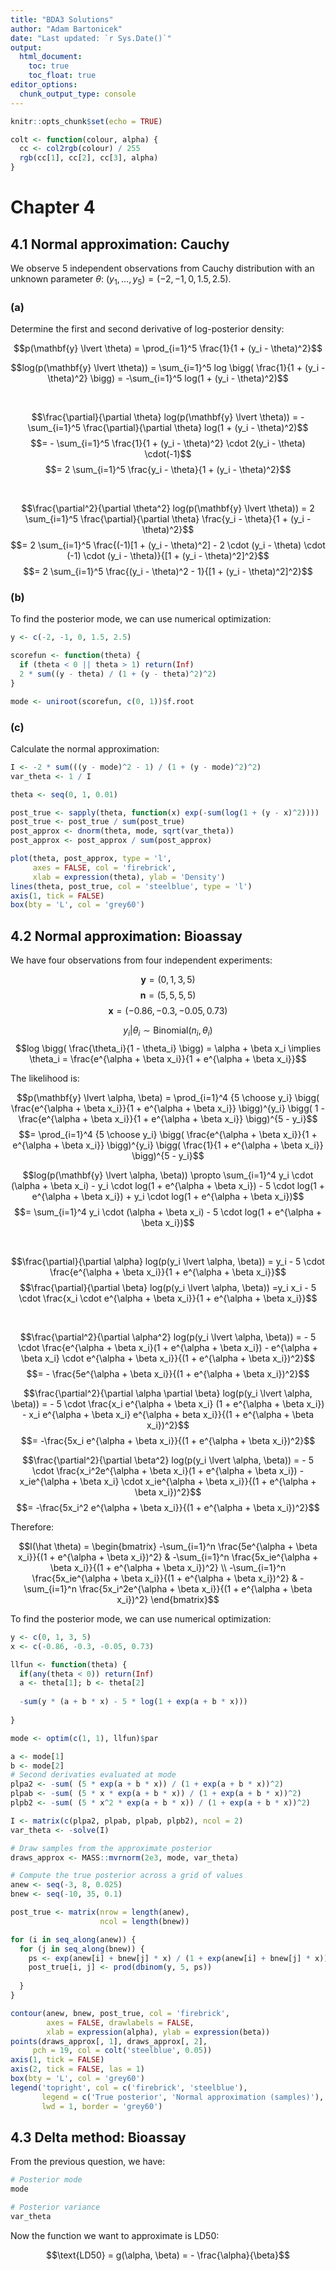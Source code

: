 ```yaml
---
title: "BDA3 Solutions"
author: "Adam Bartonicek"
date: "Last updated: `r Sys.Date()`"
output: 
  html_document:
    toc: true
    toc_float: true
editor_options: 
  chunk_output_type: console
---
```


```r
knitr::opts_chunk$set(echo = TRUE)
```

```r

colt <- function(colour, alpha) {
  cc <- col2rgb(colour) / 255
  rgb(cc[1], cc[2], cc[3], alpha)
}

```

# Chapter 4

## 4.1 Normal approximation: Cauchy

We observe 5 independent observations from Cauchy distribution with an unknown parameter $\theta$: $(y_1, \ldots, y_5) = (-2, -1, 0, 1.5, 2.5)$.

### (a)

Determine the first and second derivative of log-posterior density:

$$p(\mathbf{y} \lvert \theta) = \prod_{i=1}^5 \frac{1}{1 + (y_i - \theta)^2}$$

$$log(p(\mathbf{y} \lvert \theta)) = \sum_{i=1}^5 log \bigg( \frac{1}{1 + (y_i - \theta)^2} \bigg) = -\sum_{i=1}^5 log(1 + (y_i - \theta)^2)$$  
  
&nbsp;  

$$\frac{\partial}{\partial \theta} log(p(\mathbf{y} \lvert \theta)) = -\sum_{i=1}^5 \frac{\partial}{\partial \theta} log(1 + (y_i - \theta)^2)$$
$$= - \sum_{i=1}^5 \frac{1}{1 + (y_i - \theta)^2} \cdot 2(y_i - \theta) \cdot(-1)$$
$$= 2 \sum_{i=1}^5 \frac{y_i - \theta}{1 + (y_i - \theta)^2}$$

&nbsp;

$$\frac{\partial^2}{\partial \theta^2} log(p(\mathbf{y} \lvert \theta)) = 2 \sum_{i=1}^5 \frac{\partial}{\partial \theta} \frac{y_i - \theta}{1 + (y_i - \theta)^2}$$
$$= 2 \sum_{i=1}^5 \frac{(-1)[1 + (y_i - \theta)^2] - 2 \cdot (y_i - \theta) \cdot (-1) \cdot (y_i - \theta)}{[1 + (y_i - \theta)^2]^2}$$
$$= 2 \sum_{i=1}^5 \frac{(y_i - \theta)^2 - 1}{[1 + (y_i - \theta)^2]^2}$$

### (b)

To find the posterior mode, we can use numerical optimization:

```r

y <- c(-2, -1, 0, 1.5, 2.5)

scorefun <- function(theta) {
  if (theta < 0 || theta > 1) return(Inf)
  2 * sum((y - theta) / (1 + (y - theta)^2)^2)
}

mode <- uniroot(scorefun, c(0, 1))$f.root

```

### (c)

Calculate the normal approximation:

```r

I <- -2 * sum(((y - mode)^2 - 1) / (1 + (y - mode)^2)^2)
var_theta <- 1 / I

theta <- seq(0, 1, 0.01)

post_true <- sapply(theta, function(x) exp(-sum(log(1 + (y - x)^2))))
post_true <- post_true / sum(post_true)
post_approx <- dnorm(theta, mode, sqrt(var_theta))
post_approx <- post_approx / sum(post_approx)

plot(theta, post_approx, type = 'l', 
     axes = FALSE, col = 'firebrick',
     xlab = expression(theta), ylab = 'Density')
lines(theta, post_true, col = 'steelblue', type = 'l')
axis(1, tick = FALSE)
box(bty = 'L', col = 'grey60')

```

## 4.2 Normal approximation: Bioassay

We have four observations from four independent experiments:

$$\mathbf{y} = (0, 1, 3, 5)$$
$$\mathbf{n} = (5, 5, 5, 5)$$
$$\mathbf{x} = (-0.86, -0.3, -0.05, 0.73)$$

$$y_i \lvert \theta_i \sim \text{Binomial}(n_i, \theta_i)$$
$$log \bigg( \frac{\theta_i}{1 - \theta_i} \bigg) = \alpha + \beta x_i \implies \theta_i = \frac{e^{\alpha + \beta x_i}}{1 + e^{\alpha + \beta x_i}}$$

The likelihood is:

$$p(\mathbf{y} \lvert \alpha, \beta) = \prod_{i=1}^4 {5 \choose y_i} \bigg( \frac{e^{\alpha + \beta x_i}}{1 + e^{\alpha + \beta x_i}} \bigg)^{y_i} \bigg( 1 - \frac{e^{\alpha + \beta x_i}}{1 + e^{\alpha + \beta x_i}} \bigg)^{5 - y_i}$$
$$= \prod_{i=1}^4 {5 \choose y_i} \bigg( \frac{e^{\alpha + \beta x_i}}{1 + e^{\alpha + \beta x_i}} \bigg)^{y_i} \bigg( \frac{1}{1 + e^{\alpha + \beta x_i}} \bigg)^{5 - y_i}$$

$$log(p(\mathbf{y} \lvert \alpha, \beta)) \propto \sum_{i=1}^4 y_i \cdot (\alpha + \beta x_i) - y_i \cdot log(1 + e^{\alpha + \beta x_i}) - 5 \cdot log(1 + e^{\alpha + \beta x_i}) + y_i \cdot log(1 + e^{\alpha + \beta x_i})$$
$$= \sum_{i=1}^4 y_i \cdot (\alpha + \beta x_i) - 5 \cdot log(1 + e^{\alpha + \beta x_i})$$

&nbsp;

$$\frac{\partial}{\partial \alpha} log(p(y_i \lvert \alpha, \beta)) = y_i - 5 \cdot \frac{e^{\alpha + \beta x_i}}{1 + e^{\alpha + \beta x_i}}$$
$$\frac{\partial}{\partial \beta} log(p(y_i \lvert \alpha, \beta)) =y_i x_i - 5 \cdot \frac{x_i \cdot e^{\alpha + \beta x_i}}{1 + e^{\alpha + \beta x_i}}$$

&nbsp;

$$\frac{\partial^2}{\partial \alpha^2} log(p(y_i \lvert \alpha, \beta)) = - 5 \cdot \frac{e^{\alpha + \beta x_i}(1 + e^{\alpha + \beta x_i}) - e^{\alpha + \beta x_i} \cdot e^{\alpha + \beta x_i}}{(1 + e^{\alpha + \beta x_i})^2}$$
$$= - \frac{5e^{\alpha + \beta x_i}}{(1 + e^{\alpha + \beta x_i})^2}$$

$$\frac{\partial^2}{\partial \alpha \partial \beta} log(p(y_i \lvert \alpha, \beta)) = - 5 \cdot \frac{x_i e^{\alpha + \beta x_i} (1 + e^{\alpha + \beta x_i}) - x_i e^{\alpha + \beta x_i} e^{\alpha + beta x_i}}{(1 + e^{\alpha + \beta x_i})^2}$$
$$= -\frac{5x_i e^{\alpha + \beta x_i}}{(1 + e^{\alpha + \beta x_i})^2}$$

$$\frac{\partial^2}{\partial \beta^2} log(p(y_i \lvert \alpha, \beta)) = - 5 \cdot \frac{x_i^2e^{\alpha + \beta x_i}(1 + e^{\alpha + \beta x_i}) - x_ie^{\alpha + \beta x_i} \cdot x_ie^{\alpha + \beta x_i}}{(1 + e^{\alpha + \beta x_i})^2}$$
$$= -\frac{5x_i^2 e^{\alpha + \beta x_i}}{(1 + e^{\alpha + \beta x_i})^2}$$

Therefore:

$$I(\hat \theta) = \begin{bmatrix} -\sum_{i=1}^n \frac{5e^{\alpha + \beta x_i}}{(1 + e^{\alpha + \beta x_i})^2} & -\sum_{i=1}^n \frac{5x_ie^{\alpha + \beta x_i}}{(1 + e^{\alpha + \beta x_i})^2} \\ -\sum_{i=1}^n \frac{5x_ie^{\alpha + \beta x_i}}{(1 + e^{\alpha + \beta x_i})^2} & -\sum_{i=1}^n \frac{5x_i^2e^{\alpha + \beta x_i}}{(1 + e^{\alpha + \beta x_i})^2}   \end{bmatrix}$$

To find the posterior mode, we can use numerical optimization:

```r

y <- c(0, 1, 3, 5)
x <- c(-0.86, -0.3, -0.05, 0.73)

llfun <- function(theta) {
  if(any(theta < 0)) return(Inf)
  a <- theta[1]; b <- theta[2]
  
  -sum(y * (a + b * x) - 5 * log(1 + exp(a + b * x)))
  
}

mode <- optim(c(1, 1), llfun)$par

a <- mode[1]
b <- mode[2]
# Second derivaties evaluated at mode
plpa2 <- -sum( (5 * exp(a + b * x)) / (1 + exp(a + b * x))^2)
plpab <- -sum( (5 * x * exp(a + b * x)) / (1 + exp(a + b * x))^2)
plpb2 <- -sum( (5 * x^2 * exp(a + b * x)) / (1 + exp(a + b * x))^2)

I <- matrix(c(plpa2, plpab, plpab, plpb2), ncol = 2)
var_theta <- -solve(I)

# Draw samples from the approximate posterior
draws_approx <- MASS::mvrnorm(2e3, mode, var_theta)

# Compute the true posterior across a grid of values
anew <- seq(-3, 8, 0.025)
bnew <- seq(-10, 35, 0.1)

post_true <- matrix(nrow = length(anew),
                    ncol = length(bnew))

for (i in seq_along(anew)) {
  for (j in seq_along(bnew)) {
    ps <- exp(anew[i] + bnew[j] * x) / (1 + exp(anew[i] + bnew[j] * x))
    post_true[i, j] <- prod(dbinom(y, 5, ps))
    
  }
}

contour(anew, bnew, post_true, col = 'firebrick',
        axes = FALSE, drawlabels = FALSE,
        xlab = expression(alpha), ylab = expression(beta))
points(draws_approx[, 1], draws_approx[, 2], 
     pch = 19, col = colt('steelblue', 0.05))
axis(1, tick = FALSE)
axis(2, tick = FALSE, las = 1)
box(bty = 'L', col = 'grey60')
legend('topright', col = c('firebrick', 'steelblue'),
       legend = c('True posterior', 'Normal approximation (samples)'),
       lwd = 1, border = 'grey60')

```

## 4.3 Delta method: Bioassay

From the previous question, we have:

```r

# Posterior mode
mode

# Posterior variance
var_theta

```

Now the function we want to approximate is LD50:

$$\text{LD50} = g(\alpha, \beta) = - \frac{\alpha}{\beta}$$
